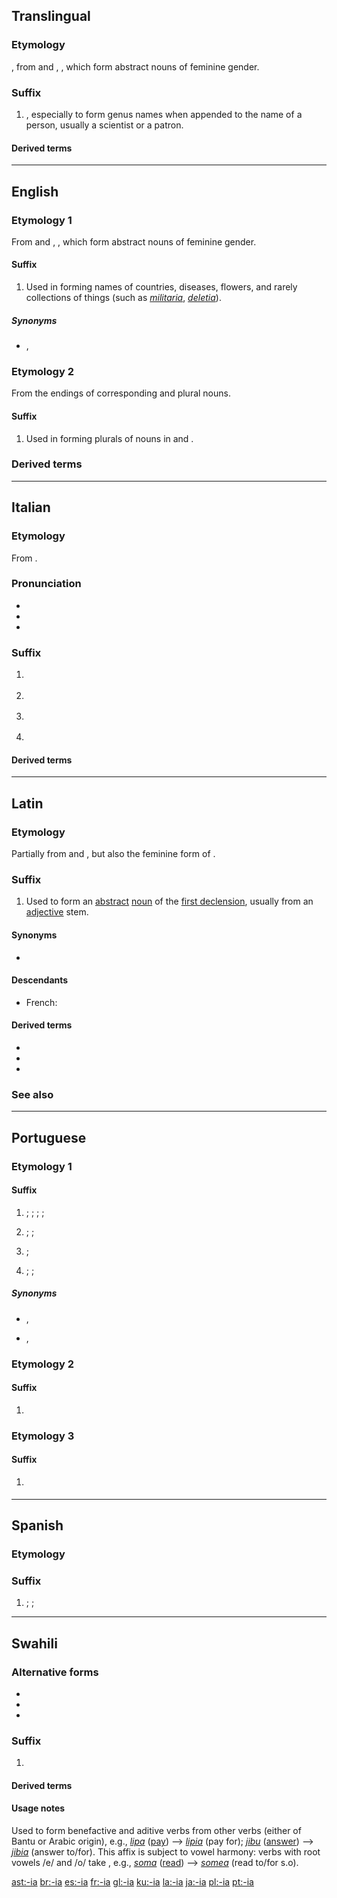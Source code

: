{{also|Appendix:Variations of "ia"}}
==Translingual==

===Etymology===
{{etyl|NL.|mul}}, from {{etyl|la|mul}} {{m|la|-ia}} and {{etyl|grc|mul}} {{m|grc|-ία}}, {{m|grc|-εια}}, which form abstract nouns of feminine gender.

===Suffix===
{{head|mul|suffix|g=f}}

# {{non-gloss definition|lang=mul|Used to form taxonomic names}}, especially to form genus names when appended to the name of a person, usually a scientist or a patron.

====Derived terms====
{{suffixsee|mul}}

----

==English==

===Etymology 1===
From {{etyl|la|en}} {{m|la|-ia}} and {{etyl|grc|en}} {{m|grc|-ία}}, {{m|grc|-εια}}, which form abstract nouns of feminine gender.

====Suffix====
{{en-suffix}}

# Used in forming names of countries, diseases, flowers, and rarely collections of things (such as ''[[militaria]]'', ''[[deletia]]'').

=====Synonyms=====
* {{sense|collections of things}} {{l|en|-ana}}, {{l|en|-ica}}

===Etymology 2===
From the endings of corresponding {{etyl|la|en}} and {{etyl|grc|en}} plural nouns.

====Suffix====
{{en-suffix}}

# Used in forming plurals of nouns in {{m|en|-ium}} and {{m|en|-ion}}.

===Derived terms===
{{suffixsee|en}}

----
==Italian==
===Etymology===
From {{der|it|grc|-ία}}.

===Pronunciation===
* {{IPA|/ˈi.a/|[ˈiːä]|lang=it}}
* {{it-stress|-ìa}}
* {{hyphenation|-ìa|lang=it}}

===Suffix===
{{head|it|suffix|g=f|plural|-ie}}
# {{n-g|lang=it|Derives abstract nouns denoting a [[state]] or [[condition]] from adjectives or nouns}}
#: {{suffixusex|allegro|allegria|t1=cheerful”, “happy|t2=joy”, “happiness|lang=it}}
#: {{suffixusex|tiranno|tirannia|t1=tyrant|t2=tyranny|lang=it}}
# {{n-g|lang=it|Derives abstract nouns denoting a collective group or a social condition}}
#: {{suffixusex|compagno|compagnia|t1=companion|t2=company|lang=it}}
#: {{suffixusex|borghese|borghesia|t1=bourgeois|t2=bourgeoisie|lang=it}}
# {{n-g|lang=it|Added to [[ethnonym]]s to derive place names}}
#: {{suffixusex|andaluso|Andalusia|t1=Andalusian|t2=Andalusia|lang=it}}
# {{n-g|lang=it|Used to derive technical and scientific terms, especially from [[Ancient Greek]] terms}}

====Derived terms====
{{suffixsee|it}}

----

==Latin==

===Etymology===
Partially from {{der|la|grc|-ία}} and {{m|grc|-εια}}, but also the feminine form of {{m|la|-ius}}.

===Suffix===
{{head|la|suffix|head=-ia}}

# Used to form an [[abstract]] [[noun]] of the [[Appendix:Latin first declension|first declension]], usually from an [[adjective]] stem.

====Synonyms====
* {{l|la|-iēs}}

====Descendants====
* French: {{l|fr|-ie}}

====Derived terms====
* {{l|la|audācia}}
* {{l|la|īnfantia}}
* {{l|la|malevolentia}}

===See also===
{{suffixsee|la}}

----

==Portuguese==

===Etymology 1===

====Suffix====
{{pt-suffix|noun|ia||f}}

# {{non-gloss definition|forms nouns, from adjectives, denoting states, conditions and qualities}}; {{l|en|-ness}}; {{l|en|-ity}}; {{l|en|-y}}; {{l|en|-hood}}
#: {{suffixusex|alegre|alegria|gloss1=joyful|gloss2=joy|lang=pt}}
# {{lb|pt|medicine}} {{non-gloss definition|forms the names of medical conditions}}; {{l|en|-y}}; {{l|en|-ia}}
#: {{suffixusex|acéfalo|acefalia|gloss1=acephalous|gloss2=acephaly|lang=pt}}
# {{non-gloss definition|forms the names of offices or jobs}}; {{l|en|-ship}}
#: {{suffixusex|governador|governadoria|gloss1=governor|gloss2=the job or office of a governor|lang=pt}}
# {{non-gloss definition|forms placenames}}; {{l|en|-y}}; {{l|en|-ia}}
#: {{suffixusex|Brasil|Brasília|gloss1=Brazil|gloss2=Brasilia|lang=pt}}

=====Synonyms=====
* {{sense|state; condition}} {{l|pt|-idade}}, {{l|pt|-ção}}
* {{sense|job; office}} {{l|pt|-ado}}, {{l|pt|-ato}}

===Etymology 2===

====Suffix====
{{pt-suffix|verb|ia}}

# {{non-gloss definition|appended to the stem, forms the first-person singular and third-person singular imperfect subjunctive of 2nd and 3rd conjugation verbs}}
#: {{suffixusex|comer|comia|gloss1=to eat|gloss2=I/he/she/it ate|lang=pt}}

===Etymology 3===

====Suffix====
{{pt-suffix|verb|ia}}

# {{non-gloss definition|appended to the infinitive, forms the first-person singular and third-person singular conditional of verbs}}
#: {{suffixusex|comer|comeria|gloss1=to eat|gloss2=I/he/she/it would eat|lang=pt}}

{{catlangname|pt|terms with multiple etymologies}}

----

==Spanish==

===Etymology===

===Suffix===
{{es-suffix|proper noun|ia||f}}

# {{non-gloss definition|forms placenames}}; {{l|en|-y}}; {{l|en|-ia}}
#:{{suffixusex|Brasil|Brasilia|gloss1=Brazil|gloss2=Brasilia|lang=es}}

----

==Swahili==

===Alternative forms===
* {{l|sw|-ea}}
* {{l|sw|-lea}}
* {{l|sw|-lia}}

===Suffix===
{{head|sw|suffix|head=-ia}}

# {{defn|sw}}

====Derived terms====
{{suffixsee|sw}}

====Usage notes====
Used to form benefactive and aditive verbs from other verbs (either of Bantu or Arabic origin), e.g., ''[[lipa]]'' ([[pay]]) --> ''[[lipia]]'' (pay for); ''[[jibu]]'' ([[answer]]) --> ''[[jibia]]'' (answer to/for). This affix is subject to vowel harmony: verbs with root vowels /e/ and /o/ take {{l|sw|-ea}}, e.g., ''[[soma]]'' ([[read]]) --> ''[[somea]]'' (read to/for s.o).

[[ast:-ia]]
[[br:-ia]]
[[es:-ia]]
[[fr:-ia]]
[[gl:-ia]]
[[ku:-ia]]
[[la:-ia]]
[[ja:-ia]]
[[pl:-ia]]
[[pt:-ia]]